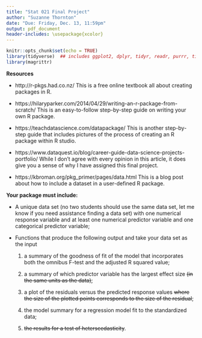 ```yaml
---
title: "Stat 021 Final Project"
author: "Suzanne Thornton"
date: "Due: Friday, Dec. 13, 11:59pm"
output: pdf_document
header-includes: \usepackage{xcolor}
---
```



```r
knitr::opts_chunk$set(echo = TRUE)
library(tidyverse)  ## includes ggplot2, dplyr, tidyr, readr, purrr, tibble, stringr, forcats
library(magrittr)
```




**Resources**


- http://r-pkgs.had.co.nz/ 
  This is a free online textbook all about creating packages in R. 

- https://hilaryparker.com/2014/04/29/writing-an-r-package-from-scratch/
  This is an easy-to-follow step-by-step guide on writing your own R package. 

- https://teachdatascience.com/datapackage/
  This is another step-by-step guide that includes pictures of the process of creating an R package within R studio. 

- https://www.dataquest.io/blog/career-guide-data-science-projects-portfolio/ 
    While I don't agree with every opinion in this article, it does give you a sense of why I have assigned this final project. 
    
- https://kbroman.org/pkg_primer/pages/data.html
    This is a blog post about how to include a dataset in a user-defined R package.



**Your package must include:**

- A unique data set (no two students should use the same data set, let me know if you need assistance finding a data set) with one numerical response variable and at least one numerical predictor variable and one categorical predictor variable;

- Functions that produce the following output and take your data set as the input

    1. a summary of the goodness of fit of the model that incorporates both the omnibus F-test and the adjusted R squared value;
  
    1. a summary of which predictor variable has the largest effect size ~~(in the same units as the data)~~; 
  
    1. a plot of the residuals versus the predicted response values ~~where the size of the plotted points corresponds to the size of the residual~~; 
  
    1. the model summary for a regression model fit to the standardized data; 
  
    1. ~~the results for a test of heterscedasticity~~.